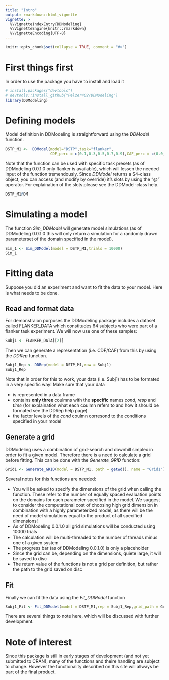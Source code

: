 ```yaml
---
title: "Intro"
output: rmarkdown::html_vignette
vignette: >
  %\VignetteIndexEntry{DDModeling}
  %\VignetteEngine{knitr::rmarkdown}
  %\VignetteEncoding{UTF-8}
---
```


```r
knitr::opts_chunk$set(collapse = TRUE, comment = "#>")
```

# First things first
In order to use the package you have to install and load it

```r
# install.packages("devtools")
# devtools::install_github("Pelzer402/DDModeling")
library(DDModeling)
```
# Defining models
Model definition in DDModeling is straightforward using the _DDModel_ function.
```r
DSTP_M1 <-  DDModel(model="DSTP",task="flanker",
                    CDF_perc = c(0.1,0.3,0.5,0.7,0.9),CAF_perc = c(0.0,0.2,0.4,0.6,0.8,1.0))
```
Note that the function can be used with specific task presets (as of DDModeling 0.0.1.0 only flanker is available), which will lessen the needed input of the function tremendously. Since _DDModel_ returns a S4-class object, you can access (and modify by override) it's slots by using the "@" operator. For explaination of the slots please see the DDModel-class help. 
```r
DSTP_M1@DM
```
# Simulating a model
The function _Sim_DDModel_ will generate model simulations (as of DDModeling 0.0.1.0 this will only return a simulation for a randomly drawn parameterset of the domain specified in the model).
```r
Sim_1 <- Sim_DDModel(model = DSTP_M1,trials = 10000)
Sim_1
```
# Fitting data
Suppose you did an experiment and want to fit the data to your model. Here is what needs to be done.

## Read and format data

For demonstraion purposes the DDModeling package includes a dataset called FLANKER_DATA which constitudes 64 subjects who were part of a flanker task experiment. We will now use one of these samples:
```r
Subj1 <- FLANKER_DATA[[2]]
```
Then we can generate a representation (i.e. CDF/CAF) from this by using the _DDRep_ function.
```r
Subj1_Rep <- DDRep(model = DSTP_M1,raw = Subj1)
Subj1_Rep
```
Note that in order for this to work, your data (i.e. Subj1) has to be formated in a very specific way! Make sure that your data

* is represented in a data.frame 
* contains **only three** coulmns with the **specific** names _cond_, _resp_ and _time_ (for explaination what each coulmn refers to and how it should be formated see the DDRep help page)
* the factor levels of the _cond_ coulmn corresond to the conditions specified in your model

## Generate a grid

DDModeling uses a combination of grid-search and downhill simplex in order to fit a given model. Therefore there is a need to calculate a grid before fitting. This can be done with the _Generate_GRID_ function:
```r
Grid1 <- Generate_GRID(model = DSTP_M1, path = getwd(), name = "Grid1")
```
Several notes for this functions are needed:

* You will be asked to specify the dimensions of the grid when calling the function. These refer to the number of equally spaced evaluation points on the domains for each parameter specified in the model. We suggest to consider the computational cost of choosing high grid dimension in combination with a highly parameterized model, as there will be the need of model simulations equal to the product of all specified dimensions!
* As of DDModeling 0.0.1.0 all grid simulations will be conducted using 10000 trials
* The calculation will be multi-threaded to the number of threads minus one of a given system
* The progress bar (as of DDModeling 0.0.1.0) is only a placeholder
* Since the grid can be, depending on the dimensions, quiete large, it will be saved to disc
* The return value of the functions is not a grid per definition, but rather the path to the grid saved on disc

## Fit
Finally we can fit the data using the _Fit_DDModel_ function
```r
Subj1_Fit <- Fit_DDModel(model = DSTP_M1,rep = Subj1_Rep,grid_path = Grid1,s_sampling=FALSE,trials=10000)
```
There are several things to note here, which will be discussed with further development.

# Note of interest

Since this package is still in early stages of development (and not yet submitted to CRAN), many of the functions and theire handling are subject to change. However the functionality described on this site will allways be part of the final product.

